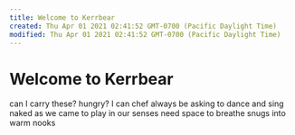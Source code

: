 ```yaml
---
title: Welcome to Kerrbear
created: Thu Apr 01 2021 02:41:52 GMT-0700 (Pacific Daylight Time)
modified: Thu Apr 01 2021 02:41:52 GMT-0700 (Pacific Daylight Time)
---
```

# Welcome to Kerrbear

can I carry these?
hungry? I can chef
always be asking
to dance and sing
naked as we came
to play in our senses
need space to breathe
snugs into warm nooks

